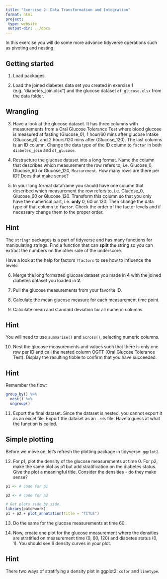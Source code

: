 ```yaml
---
title: "Exercise 2: Data Transformation and Integration"
format: html
project:
 type: website
 output-dir: ../docs
---
```


In this exercise you will do some more advance tidyverse operations such as pivoting and nesting.

## Getting started

1.  Load packages.

2.  Load the joined diabetes data set you created in exercise 1 (e.g. "diabetes_join.xlsx") and the glucose dataset `df_glucose.xlsx` from the data folder.

## Wrangling

3.  Have a look at the glucose dataset. It has three columns with measurements from a Oral Glucose Tolerance Test where blood glucose is measured at fasting (Glucose_0), 1 hour/60 mins after glucose intake (Glucose_6), and 2 hours/120 mins after (Glucose_120). The last columns is an ID column. Change the data type of the ID column to `factor` in both `diabetes_join` and `df_glucose`.

4.  Restructure the glucose dataset into a long format. Name the column that describes which measurement the row refers to, i.e. Glucose_0, Glucose_60 or Glucose_120, `Measurement`. How many rows are there per ID? Does that make sense?

5. In your long format dataframe you should have one column that described which measurement the row refers to, i.e. Glucose_0, Glucose_60 or Glucose_120. Transform this column so that you only have the numerical part, i.e. **only** 0, 60 or 120. Then change the data type of that column to `factor`. Check the order of the factor levels and if necessary change them to the proper order.

::: {.callout-tip collapse="true"}
## Hint
The `stringr` packages is a part of tidyverse and has many functions for manipulating strings. Find a function that can **split** the string so you can extract the numbers on the other side of the underscore. 

Have a look at the help for factors `?factors` to see how to influence the levels.
:::

6. Merge the long formatted glucose dataset you made in **4** with the joined diabetes dataset you loaded in **2**.

7.  Pull the glucose measurements from your favorite ID.

8. Calculate the mean glucose measure for each measurement time point.

9. Calculate mean and standard deviation for all numeric columns.

::: {.callout-tip collapse="true"}
## Hint
You will need to use `summarise()` and `across()`, selecting numeric columns.
:::

10. Nest the glucose measurements and values such that there is only one row per ID and call the nested column OGTT (Oral Glucose Tolerance Test). Display the resulting tibble to confirm that you have succeeded.

::: {.callout-tip collapse="true"}
## Hint

Remember the flow:

```r
group_by() %>% 
  nest() %>% 
  ungroup()
```

:::

11. Export the final dataset. Since the dataset is nested, you cannot export it as an excel file. Export the dataset as an `.rds` file. Have a guess at what the function is called.

## Simple plotting

Before we move on, let's refresh the plotting package in tidyverse: `ggplot2`. 

12. For p1, plot the density of the glucose measurements at time 0. For p2, make the same plot as p1 but add stratification on the diabetes status. Give the plot a meaningful title. Consider the densities - do they make sense?
```r
p1 <- # code for p1

p2 <- # code for p2

# Get plots side by side.
library(patchwork)
p1 + p2 + plot_annotation(title = "TITLE")
```

13. Do the same for the glucose measurements at time 60.

14. Now, create one plot for the glucose measurement where the densities are stratified on measurement time (0, 60, 120) and diabetes status (0, 1). You should see 6 density curves in your plot. 

::: {.callout-tip collapse="true"}
## Hint
There two ways of stratifying a density plot in ggplot2: `color` and `linetype`.
:::


